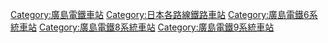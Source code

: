{{DEFAULTSORT:Eba}}

[[Category:廣島電鐵車站|Category:廣島電鐵車站]]
[[Category:日本各路線鐵路車站|Category:日本各路線鐵路車站]]
[[Category:廣島電鐵6系統車站|Category:廣島電鐵6系統車站]]
[[Category:廣島電鐵8系統車站|Category:廣島電鐵8系統車站]]
[[Category:廣島電鐵9系統車站|Category:廣島電鐵9系統車站]]